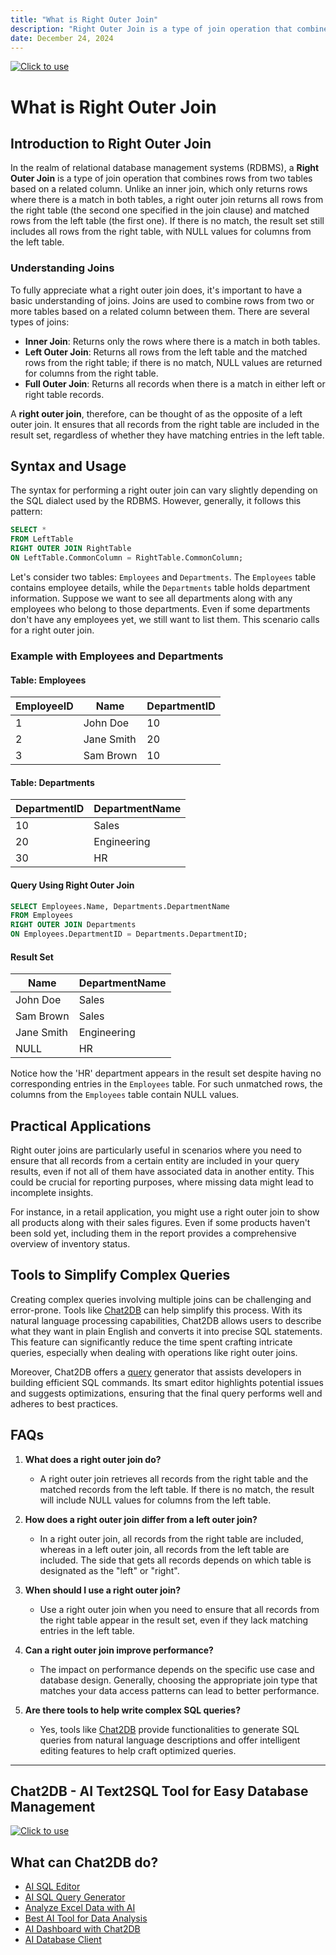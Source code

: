 ```yaml
---
title: "What is Right Outer Join"
description: "Right Outer Join is a type of join operation that combines rows from two tables based on a related column."
date: December 24, 2024
---
```

[![Click to use](/image/blog/bg/chat2db1.png)](https://app.chat2db.ai/)
# What is Right Outer Join

## Introduction to Right Outer Join

In the realm of relational database management systems (RDBMS), a **Right Outer Join** is a type of join operation that combines rows from two tables based on a related column. Unlike an inner join, which only returns rows where there is a match in both tables, a right outer join returns all rows from the right table (the second one specified in the join clause) and matched rows from the left table (the first one). If there is no match, the result set still includes all rows from the right table, with NULL values for columns from the left table.

### Understanding Joins

To fully appreciate what a right outer join does, it's important to have a basic understanding of joins. Joins are used to combine rows from two or more tables based on a related column between them. There are several types of joins:

- **Inner Join**: Returns only the rows where there is a match in both tables.
- **Left Outer Join**: Returns all rows from the left table and the matched rows from the right table; if there is no match, NULL values are returned for columns from the right table.
- **Full Outer Join**: Returns all records when there is a match in either left or right table records.

A **right outer join**, therefore, can be thought of as the opposite of a left outer join. It ensures that all records from the right table are included in the result set, regardless of whether they have matching entries in the left table.

## Syntax and Usage

The syntax for performing a right outer join can vary slightly depending on the SQL dialect used by the RDBMS. However, generally, it follows this pattern:

```sql
SELECT *
FROM LeftTable
RIGHT OUTER JOIN RightTable
ON LeftTable.CommonColumn = RightTable.CommonColumn;
```

Let's consider two tables: `Employees` and `Departments`. The `Employees` table contains employee details, while the `Departments` table holds department information. Suppose we want to see all departments along with any employees who belong to those departments. Even if some departments don't have any employees yet, we still want to list them. This scenario calls for a right outer join.

### Example with Employees and Departments

#### Table: Employees

| EmployeeID | Name        | DepartmentID |
|------------|-------------|--------------|
| 1          | John Doe    | 10           |
| 2          | Jane Smith  | 20           |
| 3          | Sam Brown   | 10           |

#### Table: Departments

| DepartmentID | DepartmentName |
|--------------|----------------|
| 10           | Sales          |
| 20           | Engineering    |
| 30           | HR             |

#### Query Using Right Outer Join

```sql
SELECT Employees.Name, Departments.DepartmentName
FROM Employees
RIGHT OUTER JOIN Departments
ON Employees.DepartmentID = Departments.DepartmentID;
```

#### Result Set

| Name         | DepartmentName |
|--------------|----------------|
| John Doe     | Sales          |
| Sam Brown    | Sales          |
| Jane Smith   | Engineering    |
| NULL         | HR             |

Notice how the 'HR' department appears in the result set despite having no corresponding entries in the `Employees` table. For such unmatched rows, the columns from the `Employees` table contain NULL values.

## Practical Applications

Right outer joins are particularly useful in scenarios where you need to ensure that all records from a certain entity are included in your query results, even if not all of them have associated data in another entity. This could be crucial for reporting purposes, where missing data might lead to incomplete insights.

For instance, in a retail application, you might use a right outer join to show all products along with their sales figures. Even if some products haven't been sold yet, including them in the report provides a comprehensive overview of inventory status.

## Tools to Simplify Complex Queries

Creating complex queries involving multiple joins can be challenging and error-prone. Tools like [Chat2DB](https://chat2db.ai) can help simplify this process. With its natural language processing capabilities, Chat2DB allows users to describe what they want in plain English and converts it into precise SQL statements. This feature can significantly reduce the time spent crafting intricate queries, especially when dealing with operations like right outer joins.

Moreover, Chat2DB offers a [query](https://chat2db.ai/feature/ai-sql-query-generator) generator that assists developers in building efficient SQL commands. Its smart editor highlights potential issues and suggests optimizations, ensuring that the final query performs well and adheres to best practices.

## FAQs

1. **What does a right outer join do?**
   - A right outer join retrieves all records from the right table and the matched records from the left table. If there is no match, the result will include NULL values for columns from the left table.

2. **How does a right outer join differ from a left outer join?**
   - In a right outer join, all records from the right table are included, whereas in a left outer join, all records from the left table are included. The side that gets all records depends on which table is designated as the "left" or "right".

3. **When should I use a right outer join?**
   - Use a right outer join when you need to ensure that all records from the right table appear in the result set, even if they lack matching entries in the left table.

4. **Can a right outer join improve performance?**
   - The impact on performance depends on the specific use case and database design. Generally, choosing the appropriate join type that matches your data access patterns can lead to better performance.

5. **Are there tools to help write complex SQL queries?**
   - Yes, tools like [Chat2DB](https://chat2db.ai) provide functionalities to generate SQL queries from natural language descriptions and offer intelligent editing features to help craft optimized queries.

---

## Chat2DB - AI Text2SQL Tool for Easy Database Management

[![Click to use](/image/blog/chat2db.png)](https://app.chat2db.ai/)

## What can Chat2DB do?

- [AI SQL Editor](https://chat2db.ai/feature/AI%20SQL%20Editor)
- [AI SQL Query Generator](https://chat2db.ai/feature/AI%20SQL%20Query%20Generator)
- [Analyze Excel Data with AI](https://chat2db.ai/feature/Analyze%20Excel%20Data%20with%20AI)
- [Best AI Tool for Data Analysis](https://chat2db.ai/feature/Best%20AI%20Tool%20for%20Data%20Analysis)
- [AI Dashboard with Chat2DB](https://chat2db.ai/feature/AI%20Dashboard%20with%20Chat2DB)
- [AI Database Client](https://chat2db.ai/feature/AI%20Database%20Client)
